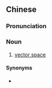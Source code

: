 {{also|矢量空间}}
==Chinese==
{{zh-forms|s=矢量空间|type=22}}

===Pronunciation===
{{zh-pron
|m=shǐliàng kōngjiān
|cat=n
}}

===Noun===
{{zh-noun}}

# [[vector space]]

====Synonyms====
* {{zh-l|向量空間}}